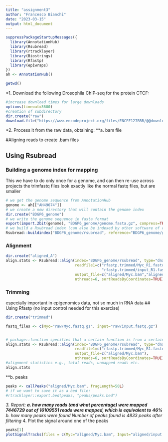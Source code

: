 ```yaml
---
title: "assignment3"
author: "Francesco Bianchi"
date: "2023-03-15"
output: html_document
---
```


```r
suppressPackageStartupMessages({
  library(AnnotationHub)
  library(Rsubread)
  library(rtracklayer)
  library(Biostrings)
  library(Rfastp)
  library(epiwraps)
})
ah <- AnnotationHub()
```

```r
getwd()
```

*1. Download the following Drosophila ChIP-seq for the protein CTCF:

```r
#increase download times for large downloads
options(timeout=3600)
#creation of subdirectory
dir.create("raw")
download.file("https://www.encodeproject.org/files/ENCFF127RRR/@@download/ENCFF127RRR.fastq.gz", dest="raw/Myc.fastq.gz")
```
*2. Process it from the raw data, obtaining:
**a. bam file

#Aligning reads to create .bam files

## Using Rsubread

### Building a genome index for mapping

This we have to do only once for a genome, and can then re-use across projects
the trimfastq files look exactly like the normal fastq files, but are smaller

```r
# we get the genome sequence from AnnotationHub
genome <- ah[["AH49674"]]
# we create a new directory that will contain the genome index
dir.create("BDGP6_genome")
# we write the genome sequence in fasta format
export(import.2bit(genome), "BDGP6_genome/genome.fasta.gz", compress=TRUE)
# we build a Rsubread index (can also be indexed by other software of choice)
Rsubread::buildindex("BDGP6_genome/rsubread", reference="BDGP6_genome/genome.fasta.gz")
```

### Alignment
```r
dir.create("aligned_A")
align.stats <- Rsubread::align(index="BDGP6_genome/rsubread", type="dna",
                               readfile1=c("rfastp.trimmed/Myc_R1.fastq.gz", 
                                           "rfastp.trimmed/input_R1.fastq.gz"),
                               output_file=c("aligned/Myc.bam","aligned/input.bam"),
                               nthreads=6, sortReadsByCoordinates=TRUE)
```

### Trimming
especially important in epigenomics data, not so much in RNA data
## Using Rfastp
(no input control needed for this exercise)

```r
dir.create("trimmed")

fastq_files <- c(Myc="raw/Myc.fastq.gz", input="raw/input.fastq.gz")


# package::function specifies that a certain function is from a certain package (for functions with identical names)
align.stats <- Rsubread::align(index="BDGP6_genome/rsubread", type="dna",
                               readfile1=c("rfastp.trimmed/Myc_R1.fastq.gz"),
                               output_file=c("aligned/Myc.bam"),
                               nthreads=6, sortReadsByCoordinates=TRUE)
#alignment statistics e.g., total reads, unmapped reads etc.
align.stats
```


**b. peaks
```r
peaks <- callPeaks("aligned/Myc.bam", fragLength=50L)
# if we want to save it as a bed file:
#rtracklayer::export.bed(peaks, "peaks/peaks.bed")
```



*3. Report:
**a. how many reads (and what percentage) were mapped
7446729	 out of 16109551 reads were mapped, which is equivalent to 46%
**b. how many peaks were found
Number of peaks found is 4833 peaks after filtering
*4. Plot the signal around one of the peaks

```r
peaks[1]
plotSignalTracks(files = c(Myc="aligned/Myc.bam", Input="aligned/input.bam"), region=peaks[1], extend=1000)
```
